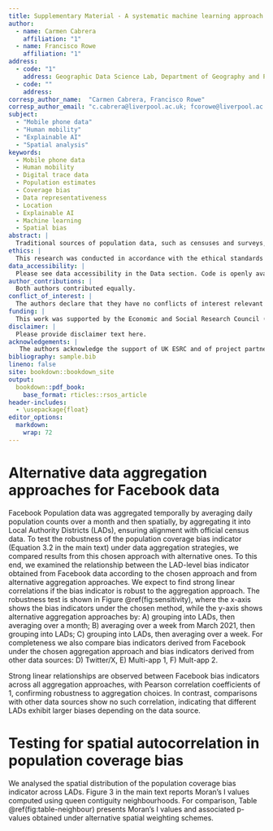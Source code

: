 ```yaml
---
title: Supplementary Material - A systematic machine learning approach to assess biases in population data from mobile phone applications
author:
  - name: Carmen Cabrera
    affiliation: "1"
  - name: Francisco Rowe
    affiliation: "1"
address:
  - code: "1"
    address: Geographic Data Science Lab, Department of Geography and Planning, University of Liverpool, Liverpool, United Kingdom.
  - code: ""
    address: 
corresp_author_name:  "Carmen Cabrera, Francisco Rowe"
corresp_author_email: "c.cabrera@liverpool.ac.uk; fcorowe@liverpool.ac.uk"
subject:
  - "Mobile phone data"
  - "Human mobility"
  - "Explainable AI"
  - "Spatial analysis"
keywords:
  - Mobile phone data
  - Human mobility
  - Digital trace data
  - Population estimates
  - Coverage bias
  - Data representativeness
  - Location
  - Explainable AI
  - Machine learning
  - Spatial bias
abstract: |
  Traditional sources of population data, such as censuses and surveys, are costly, infrequent, and often unavailable in crisis-affected regions. Mobile phone application data (MPD) offer near–real-time, high-resolution insights into population distribution, but their utility is undermined by unequal access to digital technologies, creating biases that threaten representativeness. Despite recognition of these issues, no standard framework exists to address such biases, limiting the reliability of MPD for research and policy. We develop and implement a systematic, replicable framework to quantify and explain population coverage bias in aggregated mobile phone application data without requiring individual-level attributes. The approach combines an indicator of population coverage bias with explainable machine learning to identify contextual drivers of spatial variation in bias. Using four datasets for the United Kingdom benchmarked against the 2021 census, we show that MPD achieve higher population coverage than national surveys, but biases persist across sources and subnational areas. Population coverage bias is strongly associated with demographic, socioeconomic, and geographic features, often in complex nonlinear ways. Contrary to common assumptions, multi-application datasets do not necessarily reduce bias compared to single-app sources. Our findings establish a foundation for bias assessment standards in MPD, offering practical tools for researchers, statistical agencies, and policymakers.
ethics: |
  This research was conducted in accordance with the ethical standards of the University of Liverpool. All data used were anonymised and analysed at an aggregate level. No identifiable personal data were accessed or processed by the authors.
data_accessibility: |
  Please see data accessibility in the Data section. Code is openly available at https://github.com/de-bias/bias-detection.
author_contributions: |
  Both authors contributed equally.
conflict_of_interest: |
  The authors declare that they have no conflicts of interest relevant to this work.
funding: |
  This work was supported by the Economic and Social Research Council (ESRC) through Smart Data Research UK programme [Project reference: ES/Y010787/1].
disclaimer: |
  Please provide disclaimer text here.
acknowledgements: |
   The authors acknowledge the support of UK ESRC and of project partners: the International Organization for Migration (IOM), Meta Platforms, Inc., and Prof. Esteban Moro.
bibliography: sample.bib
lineno: false
site: bookdown::bookdown_site
output: 
  bookdown::pdf_book:
    base_format: rticles::rsos_article
header-includes:
  - \usepackage{float}
editor_options: 
  markdown: 
    wrap: 72
---
```


\newpage

# Alternative data aggregation approaches for Facebook data

Facebook Population data was aggregated temporally by averaging daily
population counts over a month and then spatially, by aggregating it
into Local Authority Districts (LADs), ensuring alignment with official
census data. To test the robustness of the population coverage bias
indicator (Equation 3.2 in the main text) under data aggregation strategies, we compared results from this
chosen approach with alternative ones. To this end, we examined
the relationship between the LAD-level bias indicator obtained from
Facebook data according to the chosen approach and from alternative
aggregation approaches. We expect to find strong linear correlations if
the bias indicator is robust to the aggregation approach. The robustness
test is shown in Figure \@ref(fig:sensitivity), where the x-axis shows
the bias indicators under the chosen method, while the y-axis shows
alternative aggregation approaches by: A) grouping into LADs, then
averaging over a month; B) averaging over a week from March 2021, then
grouping into LADs; C) grouping into LADs, then averaging over a week.
For completeness we also compare bias indicators derived from Facebook
under the chosen aggregation approach and bias indicators derived from
other data sources: D) Twitter/X, E) Multi-app 1, F) Mult-app 2.

Strong linear relationships are observed between Facebook bias
indicators across all aggregation approaches, with Pearson correlation
coefficients of 1, confirming robustness to aggregation choices. In
contrast, comparisons with other data sources show no such correlation,
indicating that different LADs exhibit larger biases depending on the
data source. 

\begin{figure}[h]\label{fig:sensitivity}
\includegraphics[width=\textwidth]{figures/Fig-compare-bias-size.png}
\caption{Robustness test of population coverage bias indicators derived from Facebook data, under alternative data aggregation approaches.}
\end{figure}



\newpage

# Testing for spatial autocorrelation in population coverage bias

We analysed the spatial distribution of the population coverage bias indicator across LADs. Figure 3 in the main text reports Moran’s I values computed using queen contiguity neighbourhoods. For comparison, Table \@ref(fig:table-neighbour) presents Moran’s I values and associated p-values obtained under alternative spatial weighting schemes.

\begin{figure}[h]
\label{fig:table-neighbour}
\includegraphics[width=\textwidth]{figures/Table-si.png}
\caption{Moran's I coefficients and significance,
computed according to four spatial weights schemes, 1) queen
neighbourhood, 2) k-nearest neighbours, 3) optimal distance band, and 4)
user-defined distance band.}
\end{figure}

\newpage

